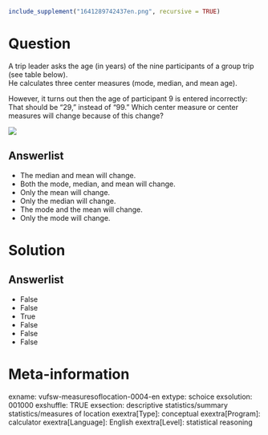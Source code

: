 ```r
include_supplement("1641289742437en.png", recursive = TRUE)
```

Question
========
A trip leader asks the age (in years) of the nine participants of a group trip (see table below).  
He calculates three center measures (mode, median, and mean age).  
  
However, it turns out then the age of participant 9 is entered incorrectly: That should be "29," instead of "99." Which center measure or center measures will change because of this change?  
  
![](1641289742437en.png)

Answerlist
----------
* The median and mean will change.
* Both the mode, median, and mean will change.
* Only the mean will change.
* Only the median will change.
* The mode and the mean will change.
* Only the mode will change.

Solution
========

Answerlist
----------
* False
* False
* True
* False
* False
* False

Meta-information
================
exname: vufsw-measuresoflocation-0004-en
extype: schoice
exsolution: 001000
exshuffle: TRUE
exsection: descriptive statistics/summary statistics/measures of location
exextra[Type]: conceptual
exextra[Program]: calculator
exextra[Language]: English
exextra[Level]: statistical reasoning


